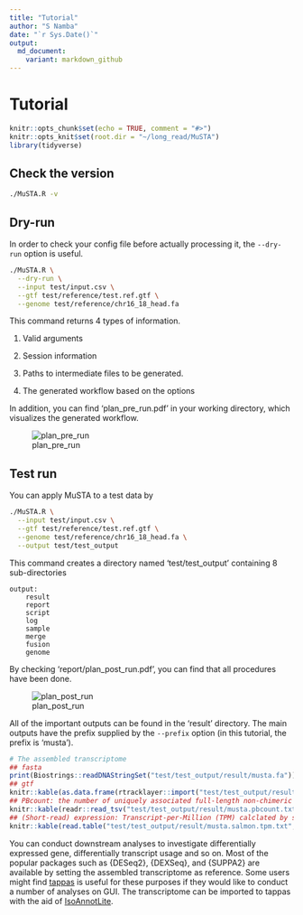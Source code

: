```yaml
---
title: "Tutorial"
author: "S Namba"
date: "`r Sys.Date()`"
output:
  md_document: 
    variant: markdown_github
---
```


# Tutorial

```r
knitr::opts_chunk$set(echo = TRUE, comment = "#>")
knitr::opts_knit$set(root.dir = "~/long_read/MuSTA")
library(tidyverse)
```

## Check the version

```bash
./MuSTA.R -v
```


## Dry-run

In order to check your config file before actually processing it, the `--dry-run` option is useful.

```bash
./MuSTA.R \
  --dry-run \
  --input test/input.csv \
  --gtf test/reference/test.ref.gtf \
  --genome test/reference/chr16_18_head.fa
```

This command returns 4 types of information.

1. Valid arguments

2. Session information

3. Paths to intermediate files to be generated.

4. The generated workflow based on the options


In addition, you can find 'plan_pre_run.pdf' in your working directory, which visualizes the generated workflow.

![plan_pre_run](../images/plan_pre_run.png)


## Test run

You can apply MuSTA to a test data by

```bash
./MuSTA.R \
  --input test/input.csv \
  --gtf test/reference/test.ref.gtf \
  --genome test/reference/chr16_18_head.fa \
  --output test/test_output
```

This command creates a directory named ‘test/test_output’ containing 8 sub-directories

    output:
        result
        report
        script
        log
        sample
        merge
        fusion
        genome

By checking 'report/plan_post_run.pdf', you can find that all procedures have been done.

![plan_post_run](../images/plan_post_run.png)

All of the important outputs can be found in the 'result' directory.
The main outputs have the prefix supplied by the `--prefix` option (in this tutorial, the prefix is 'musta').

```r
# The assembled transcriptome
## fasta
print(Biostrings::readDNAStringSet("test/test_output/result/musta.fa"))
## gtf
knitr::kable(as.data.frame(rtracklayer::import("test/test_output/result/musta.gtf")))
## PBcount: the number of uniquely associated full-length non-chimeric (FLNC) reads
knitr::kable(readr::read_tsv("test/test_output/result/musta.pbcount.txt", col_types = readr::cols(.default = readr::col_character())))
## (Short-read) expression: Transcript-per-Million (TPM) calclated by salmon
knitr::kable(read.table("test/test_output/result/musta.salmon.tpm.txt", header = TRUE, sep = "\t"))
```

You can conduct downstream analyses to investigate differentially expressed gene, differentially transcript usage and so on.
Most of the popular packages such as {DESeq2}, {DEXSeq}, and {SUPPA2} are available by setting the assembled transcriptome as reference. 
Some users might find [tappas](https://app.tappas.org/) is useful for these purposes if they would like to conduct a number of analyses on GUI.
The transcriptome can be imported to tappas with the aid of [IsoAnnotLite](https://isoannot.tappas.org/isoannot-lite/).
